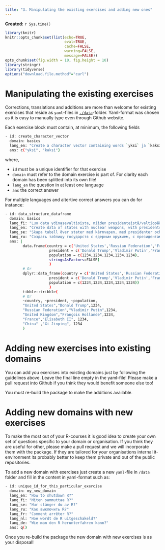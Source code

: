 ```yaml
---
title: "3. Manipulating the existing exercises and adding new ones"
---
```


**Created:** `r Sys.time()`

```r
library(knitr)
knitr::opts_chunk$set(list(echo=TRUE,
                           eval=TRUE,
                           cache=FALSE,
                           warning=FALSE,
                           message=FALSE))
opts_chunk$set(fig.width = 10, fig.height = 10)
library(stringr)
library(tidyverse)
options("download.file.method"="curl")
```


# Manipulating the existing exercises

Corrections, translations and additions are more than welcome for existing exercises that reside as `yaml`-files in [`./data`](https://github.com/rOpenGov/edu/tree/master/data)-folder. Yaml-format was chosen as it is easy to manually type even through Github website.

Each exercise block must contain, at minimum, the following fields

```bash
- id: create_character_vector
  domain: basics
  lang_en: "Create a character vector containing words `yksi` ja `kaksi`"
  ans: c("yksi", "kaksi")
```

where, 

- `id` must be a unique identifier for that exercise
- `domain` must refer to the domain exercise is part of. For clarity each domain has been splitted into its own file!
- `lang_en` the question in at least one language
- `ans` the correct answer

For multiple languages and altertive correct answers you can do for instance:


```bash
- id: data_structure_dataframe
  domain: basics
  lang_fi: "Luo data ydinasevaltioista, niiden presidenteistä/valtiopäämiehistä ja väestömäärästä (ks. https://en.wikipedia.org/wiki/List_of_states_with_nuclear_weapons)"
  lang_en: "Create data of states with nuclear weapons, with presidents/heads of state and population (see https://en.wikipedia.org/wiki/List_of_states_with_nuclear_weapons)"
  lang_se: "Skapa tabell över stater med kärnvapen, med presidenter och befolkning"
  lang_ru: "Создать таблицу государств с ядерным оружием, с президентами и населением"
  ans: |
        data.frame(country = c('United States','Russian Federation','France','United Kingdom','China'),
                    president = c('Donald Trump','Vladimir Putin','François Hollande','Elisabeth II','Xi Jinping'),
                    population = c(1234,1234,1234,1234,1234),
                    stringsAsFactors=FALSE)
                    )
        # Or
        dplyr::data_frame(country = c('United States','Russian Federation','France','United Kingdom','China'),
                    president = c('Donald Trump','Vladimir Putin','François Hollande','Elisabeth II','Xi Jinping'),
                    population = c(1234,1234,1234,1234,1234))
                    )
        tibble::tribble(
        # Or
        ~country, ~president, ~population,
        "United States","Donald Trump",1234,
        "Russian Federation","Vladimir Putin",1234,
        "United Kingdom","François Hollande",1234,
        "France","Elisabeth II", 1234,
        "China" ,"Xi Jinping", 1234
        )
```

# Adding new exercises into existing domains

You can add you exercises into existing domains just by following the guidelines above. Leave the final line empty in the yaml-file! Please make a pull request into Github if you think they would benefit someone else too!

You must re-build the package to make the additions available.


# Adding new domains with new exercises

To make the most out of your R-courses it is good idea to create your own set of questions spesific to your domain or organisation. If you think they are useful for other, please make a pull request and we will incorporate them with the package. If they are tailored for your organisations internal it-environment its probably better to keep them private and out of the public repositories.

To add a new domain with exercises just create a new `yaml`-file in `/data` folder and fill in the content in yaml-format such as:

```bash
- id: unique_id_for_this_particular_exercise
  domain: my_new_domain
  lang_en: "How to shutdown R?"
  lang_fi: "Miten sammuttaa R?"
  lang_se: "Hur stänger du av R?"
  lang_ru: "Как выключить R?"
  lang_fr: "Comment arrêter R?"
  lang_nl: "Hoe wordt de R uitgeschakeld?"
  lang_de: "Wie man den R herunterfahren kann?"
  ans: q()


```

Once you re-build the package the new domain with new exercises is as your disposal!


